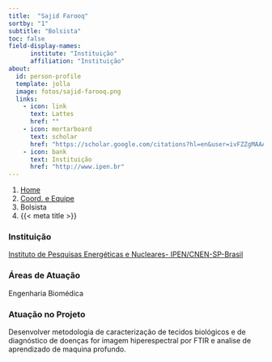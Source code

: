 ```yaml
---
title:  "Sajid Farooq"
sortby: "1"
subtitle: "Bolsista"
toc: false
field-display-names:
      institute: "Instituição"
      affiliation: "Instituição"
about:
  id: person-profile
  template: jolla
  image: fotos/sajid-farooq.png
  links:
    - icon: link
      text: Lattes
      href: ""
    - icon: mortarboard
      text: scholar
      href: "https://scholar.google.com/citations?hl=en&user=ivFZZgMAAAAJ"
    - icon: bank
      text: Instituição
      href: "http://www.ipen.br"
---
```


```{=html}
<nav aria-label="breadcrumb">
  <ol class="breadcrumb">
    <li class="breadcrumb-item"><a href="../../index.html">Home</a></li>
    <li class="breadcrumb-item"><a href="../coord-equipe.html">Coord. e Equipe</a></li>
    <li class="breadcrumb-item active">Bolsista</li>
    <li class="breadcrumb-item active" aria-current="page">{{< meta title >}}</li>
  </ol>
</nav>
```
:::{#person-profile}
:::

### Instituição

[Instituto de Pesquisas Energéticas e Nucleares- IPEN/CNEN-SP-Brasil](http://www.ipen.br)

### Áreas de Atuação

Engenharia Biomédica

### Atuação no Projeto

Desenvolver metodologia de caracterização de tecidos biológicos e de diagnóstico de doenças for imagem hiperespectral por FTIR e analise de aprendizado de maquina profundo.
